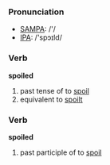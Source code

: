=== Pronunciation ===
*[[w:SAMPA|SAMPA]]: /'/
*[[w:IPA|IPA]]: /'spɔɪld/

=== Verb ===

'''spoiled'''

# past tense of to [[spoil]]
# equivalent to [[spoilt]]

=== Verb ===

'''spoiled'''

# past participle of to [[spoil]]